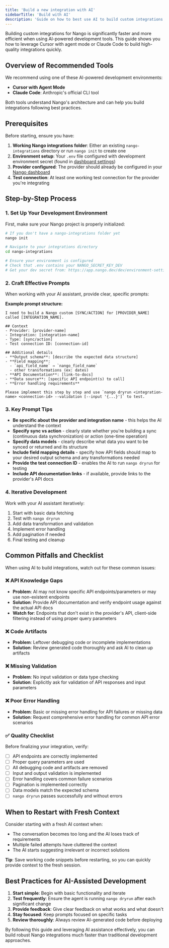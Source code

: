```yaml
---
title: 'Build a new integration with AI'
sidebarTitle: 'Build with AI'
description: 'Guide on how to best use AI to build custom integrations in Nango.'
---
```


Building custom integrations for Nango is significantly faster and more efficient when using AI-powered development tools. This guide shows you how to leverage Cursor with agent mode or Claude Code to build high-quality integrations quickly.

## Overview of Recommended Tools

We recommend using one of these AI-powered development environments:

- **Cursor with Agent Mode**
- **Claude Code**: Anthropic's official CLI tool

Both tools understand Nango's architecture and can help you build integrations following best practices.

## Prerequisites

Before starting, ensure you have:

1. **Working Nango integrations folder**: Either an existing `nango-integrations` directory or run `nango init` to create one
2. **Environment setup**: Your `.env` file configured with development environment secret (found in [dashboard settings](https://app.nango.dev/dev/environment-settings))
3. **Provider configured**: The provider should already be configured in your [Nango dashboard](https://app.nango.dev/dev/integrations)
4. **Test connection**: At least one working test connection for the provider you're integrating

## Step-by-Step Process

### 1. Set Up Your Development Environment

First, make sure your Nango project is properly initialized:

```bash
# If you don't have a nango-integrations folder yet
nango init

# Navigate to your integrations directory
cd nango-integrations

# Ensure your environment is configured
# Check that .env contains your NANGO_SECRET_KEY_DEV
# Get your dev secret from: https://app.nango.dev/dev/environment-settings
```

### 2. Craft Effective Prompts

When working with your AI assistant, provide clear, specific prompts:

**Example prompt structure:**
```
I need to build a Nango custom [SYNC/ACTION] for [PROVIDER_NAME] called [INTEGRATION_NAME].

## Context
- Provider: [provider-name]
- Integration: [integration-name]
- Type: [sync/action]
- Test connection ID: [connection-id]

## Additional details
- **Output schema**: [describe the expected data structure]
- **Field mapping**:
  - `api_field_name` → `nango_field_name`
  - other transformations (ex: dates)
- **API Documentation**: [link-to-docs]
- **Data source**: [specific API endpoint(s) to call]
- **Error handling requirements**

Please implement this step by step and use `nango dryrun <integration-name> <connection-id> --validation [--input '{...}']` to test.
```

### 3. Key Prompt Tips

- **Be specific about the provider and integration name** - this helps the AI understand the context
- **Specify sync vs action** - clearly state whether you're building a sync (continuous data synchronization) or action (one-time operation)
- **Specify data models** - clearly describe what data you want to be synced or returned and its structure
- **Include field mapping details** - specify how API fields should map to your desired output schema and any transformations needed
- **Provide the test connection ID** - enables the AI to run `nango dryrun` for testing
- **Include API documentation links** - if available, provide links to the provider's API docs

### 4. Iterative Development

Work with your AI assistant iteratively:

1. Start with basic data fetching
2. Test with `nango dryrun`
3. Add data transformation and validation
4. Implement error handling
5. Add pagination if needed
6. Final testing and cleanup

## Common Pitfalls and Checklist

When using AI to build integrations, watch out for these common issues:

### ❌ API Knowledge Gaps
- **Problem**: AI may not know specific API endpoints/parameters or may use non-existent endpoints
- **Solution**: Provide API documentation and verify endpoint usage against the actual API docs
- **Watch for**: Endpoints that don't exist in the provider's API, client-side filtering instead of using proper query parameters

### ❌ Code Artifacts
- **Problem**: Leftover debugging code or incomplete implementations
- **Solution**: Review generated code thoroughly and ask AI to clean up artifacts

### ❌ Missing Validation
- **Problem**: No input validation or data type checking
- **Solution**: Explicitly ask for validation of API responses and input parameters

### ❌ Poor Error Handling
- **Problem**: Basic or missing error handling for API failures or missing data
- **Solution**: Request comprehensive error handling for common API error scenarios

### ✅ Quality Checklist

Before finalizing your integration, verify:

- [ ] API endpoints are correctly implemented
- [ ] Proper query parameters are used
- [ ] All debugging code and artifacts are removed
- [ ] Input and output validation is implemented
- [ ] Error handling covers common failure scenarios
- [ ] Pagination is implemented correctly
- [ ] Data models match the expected schema
- [ ] `nango dryrun` passes successfully and without errors

## When to Restart with Fresh Context

Consider starting with a fresh AI context when:

- The conversation becomes too long and the AI loses track of requirements
- Multiple failed attempts have cluttered the context
- The AI starts suggesting irrelevant or incorrect solutions

**Tip**: Save working code snippets before restarting, so you can quickly provide context to the fresh session.

## Best Practices for AI-Assisted Development

1. **Start simple**: Begin with basic functionality and iterate
2. **Test frequently**: Ensure the agent is running `nango dryrun` after each significant change
3. **Provide feedback**: Give clear feedback on what works and what doesn't
4. **Stay focused**: Keep prompts focused on specific tasks
5. **Review thoroughly**: Always review AI-generated code before deploying

By following this guide and leveraging AI assistance effectively, you can build robust Nango integrations much faster than traditional development approaches.


